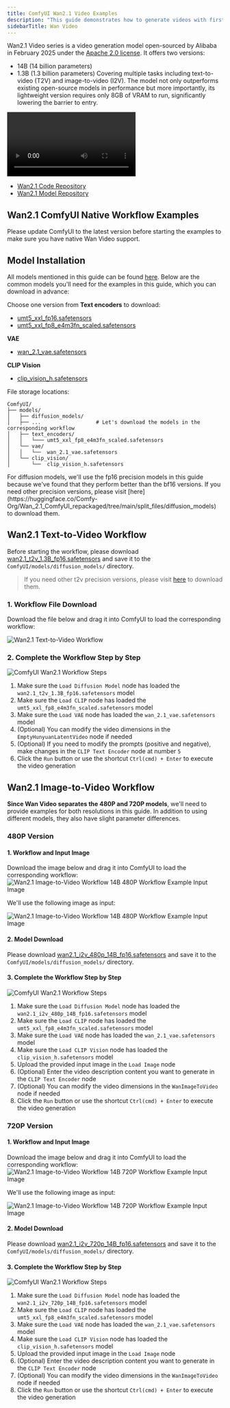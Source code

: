```yaml
---
title: ComfyUI Wan2.1 Video Examples
description: "This guide demonstrates how to generate videos with first and last frames using Wan2.1 Video in ComfyUI"
sidebarTitle: Wan Video
---
```


Wan2.1 Video series is a video generation model open-sourced by Alibaba in February 2025 under the [Apache 2.0 license](https://github.com/Wan-Video/Wan2.1?tab=Apache-2.0-1-ov-file). 
It offers two versions:
- 14B (14 billion parameters) 
- 1.3B (1.3 billion parameters)
Covering multiple tasks including text-to-video (T2V) and image-to-video (I2V). 
The model not only outperforms existing open-source models in performance but more importantly, its lightweight version requires only 8GB of VRAM to run, significantly lowering the barrier to entry.

<video controls>
  <source src="https://github.com/user-attachments/assets/4aca6063-60bf-4953-bfb7-e265053f49ef" type="video/mp4"/>
</video>

- [Wan2.1 Code Repository](https://github.com/Wan-Video/Wan2.1)
- [Wan2.1 Model Repository](https://huggingface.co/Wan-AI)

## Wan2.1 ComfyUI Native Workflow Examples

<Tip>
Please update ComfyUI to the latest version before starting the examples to make sure you have native Wan Video support.
</Tip>

## Model Installation

All models mentioned in this guide can be found [here](https://huggingface.co/Comfy-Org/Wan_2.1_ComfyUI_repackaged/tree/main/split_files). Below are the common models you'll need for the examples in this guide, which you can download in advance:

Choose one version from **Text encoders** to download:
- [umt5_xxl_fp16.safetensors](https://huggingface.co/Comfy-Org/Wan_2.1_ComfyUI_repackaged/resolve/main/split_files/text_encoders/umt5_xxl_fp16.safetensors?download=true)
- [umt5_xxl_fp8_e4m3fn_scaled.safetensors](https://huggingface.co/Comfy-Org/Wan_2.1_ComfyUI_repackaged/resolve/main/split_files/text_encoders/umt5_xxl_fp8_e4m3fn_scaled.safetensors?download=true)

**VAE**
- [wan_2.1_vae.safetensors](https://huggingface.co/Comfy-Org/Wan_2.1_ComfyUI_repackaged/resolve/main/split_files/vae/wan_2.1_vae.safetensors?download=true)

**CLIP Vision**
- [clip_vision_h.safetensors](https://huggingface.co/Comfy-Org/Wan_2.1_ComfyUI_repackaged/resolve/main/split_files/clip_vision/clip_vision_h.safetensors?download=true)

File storage locations:
```
ComfyUI/
├── models/
│   ├── diffusion_models/
│   ├── ...                  # Let's download the models in the corresponding workflow
│   ├── text_encoders/
│   │   └─── umt5_xxl_fp8_e4m3fn_scaled.safetensors
│   └── vae/
│   │   └──  wan_2.1_vae.safetensors
│   └── clip_vision/
│       └──  clip_vision_h.safetensors   
```

<Note>
For diffusion models, we'll use the fp16 precision models in this guide because we've found that they perform better than the bf16 versions. If you need other precision versions, please visit [here](https://huggingface.co/Comfy-Org/Wan_2.1_ComfyUI_repackaged/tree/main/split_files/diffusion_models) to download them.
</Note>

## Wan2.1 Text-to-Video Workflow

Before starting the workflow, please download [wan2.1_t2v_1.3B_fp16.safetensors](https://huggingface.co/Comfy-Org/Wan_2.1_ComfyUI_repackaged/resolve/main/split_files/diffusion_models/wan2.1_t2v_1.3B_fp16.safetensors?download=true) and save it to the `ComfyUI/models/diffusion_models/` directory.

> If you need other t2v precision versions, please visit [here](https://huggingface.co/Comfy-Org/Wan_2.1_ComfyUI_repackaged/tree/main/split_files/diffusion_models) to download them.

### 1. Workflow File Download

Download the file below and drag it into ComfyUI to load the corresponding workflow:

![Wan2.1 Text-to-Video Workflow](https://raw.githubusercontent.com/Comfy-Org/example_workflows/refs/heads/main/wan2.1/wan2.1_t2v_1.3b.webp)

### 2. Complete the Workflow Step by Step

![ComfyUI Wan2.1 Workflow Steps](/images/tutorial/video/wan/wan2.1_t2v_1.3b_flow_diagram.jpg)

1. Make sure the `Load Diffusion Model` node has loaded the `wan2.1_t2v_1.3B_fp16.safetensors` model
2. Make sure the `Load CLIP` node has loaded the `umt5_xxl_fp8_e4m3fn_scaled.safetensors` model
3. Make sure the `Load VAE` node has loaded the `wan_2.1_vae.safetensors` model
4. (Optional) You can modify the video dimensions in the `EmptyHunyuanLatentVideo` node if needed
5. (Optional) If you need to modify the prompts (positive and negative), make changes in the `CLIP Text Encoder` node at number `5`
6. Click the `Run` button or use the shortcut `Ctrl(cmd) + Enter` to execute the video generation

## Wan2.1 Image-to-Video Workflow

**Since Wan Video separates the 480P and 720P models**, we'll need to provide examples for both resolutions in this guide. In addition to using different models, they also have slight parameter differences.

### 480P Version

#### 1. Workflow and Input Image

Download the image below and drag it into ComfyUI to load the corresponding workflow:
![Wan2.1 Image-to-Video Workflow 14B 480P Workflow Example Input Image](https://raw.githubusercontent.com/Comfy-Org/example_workflows/refs/heads/main/wan2.1/wan2.1_i2v_14b_480P.webp)

We'll use the following image as input:

![Wan2.1 Image-to-Video Workflow 14B 480P Workflow Example Input Image](https://raw.githubusercontent.com/Comfy-Org/example_workflows/refs/heads/main/wan2.1/input/flux_dev_example.png)

#### 2. Model Download
Please download [wan2.1_i2v_480p_14B_fp16.safetensors](https://huggingface.co/Comfy-Org/Wan_2.1_ComfyUI_repackaged/resolve/main/split_files/diffusion_models/wan2.1_i2v_480p_14B_fp16.safetensors?download=true) and save it to the `ComfyUI/models/diffusion_models/` directory.

#### 3. Complete the Workflow Step by Step

![ComfyUI Wan2.1 Workflow Steps](/images/tutorial/video/wan/wan2.1_i2v_14b_480p_flow_diagram.jpg)

1. Make sure the `Load Diffusion Model` node has loaded the `wan2.1_i2v_480p_14B_fp16.safetensors` model
2. Make sure the `Load CLIP` node has loaded the `umt5_xxl_fp8_e4m3fn_scaled.safetensors` model
3. Make sure the `Load VAE` node has loaded the `wan_2.1_vae.safetensors` model
4. Make sure the `Load CLIP Vision` node has loaded the `clip_vision_h.safetensors` model
5. Upload the provided input image in the `Load Image` node
6. (Optional) Enter the video description content you want to generate in the `CLIP Text Encoder` node
7. (Optional) You can modify the video dimensions in the `WanImageToVideo` node if needed
8. Click the `Run` button or use the shortcut `Ctrl(cmd) + Enter` to execute the video generation

### 720P Version

#### 1. Workflow and Input Image

Download the image below and drag it into ComfyUI to load the corresponding workflow:
![Wan2.1 Image-to-Video Workflow 14B 720P Workflow Example Input Image](https://raw.githubusercontent.com/Comfy-Org/example_workflows/refs/heads/main/wan2.1/wan2.1_i2v_14b_720P.webp)

We'll use the following image as input:

![Wan2.1 Image-to-Video Workflow 14B 720P Workflow Example Input Image](https://raw.githubusercontent.com/Comfy-Org/example_workflows/refs/heads/main/wan2.1/input/magician.png)

#### 2. Model Download

Please download [wan2.1_i2v_720p_14B_fp16.safetensors](https://huggingface.co/Comfy-Org/Wan_2.1_ComfyUI_repackaged/resolve/main/split_files/diffusion_models/wan2.1_i2v_720p_14B_fp16.safetensors?download=true) and save it to the `ComfyUI/models/diffusion_models/` directory.

#### 3. Complete the Workflow Step by Step 

![ComfyUI Wan2.1 Workflow Steps](/images/tutorial/video/wan/wan2.1_i2v_14b_720p_flow_diagram.jpg)

1. Make sure the `Load Diffusion Model` node has loaded the `wan2.1_i2v_720p_14B_fp16.safetensors` model
2. Make sure the `Load CLIP` node has loaded the `umt5_xxl_fp8_e4m3fn_scaled.safetensors` model
3. Make sure the `Load VAE` node has loaded the `wan_2.1_vae.safetensors` model
4. Make sure the `Load CLIP Vision` node has loaded the `clip_vision_h.safetensors` model
5. Upload the provided input image in the `Load Image` node
6. (Optional) Enter the video description content you want to generate in the `CLIP Text Encoder` node
7. (Optional) You can modify the video dimensions in the `WanImageToVideo` node if needed
8. Click the `Run` button or use the shortcut `Ctrl(cmd) + Enter` to execute the video generation
